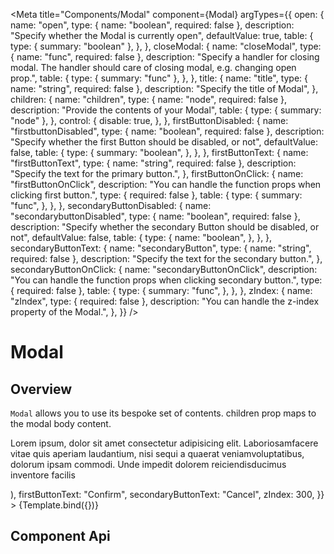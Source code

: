 
<Meta
  title="Components/Modal"
  component={Modal}
  argTypes={{
    open: {
      name: "open",
      type: { name: "boolean", required: false },
      description: "Specify whether the Modal is currently open",
      defaultValue: true,
      table: {
        type: { summary: "boolean" },
      },
    },
    closeModal: {
      name: "closeModal",
      type: { name: "func", required: false },
      description:
        "Specify a handler for closing modal. The handler should care of closing modal, e.g. changing open prop.",
      table: {
        type: { summary: "func" },
      },
    },
    title: {
      name: "title",
      type: { name: "string", required: false },
      description: "Specify the title of Modal",
    },
    children: {
      name: "children",
      type: { name: "node", required: false },
      description: "Provide the contents of your Modal",
      table: {
        type: { summary: "node" },
      },
      control: {
        disable: true,
      },
    },
    firstButtonDisabled: {
      name: "firstbuttonDisabled",
      type: { name: "boolean", required: false },
      description:
        "Specify whether the first Button should be disabled, or not",
      defaultValue: false,
      table: {
        type: {
          summary: "boolean",
        },
      },
    },
    firstButtonText: {
      name: "firstButtonText",
      type: { name: "string", required: false },
      description: "Specify the text for the primary button.",
    },
    firstButtonOnClick: {
      name: "firstButtonOnClick",
      description:
        "You can handle the function props when clicking first button.",
      type: { required: false },
      table: {
        type: {
          summary: "func",
        },
      },
    },
    secondaryButtonDisabled: {
      name: "secondarybuttonDisabled",
      type: { name: "boolean", required: false },
      description:
        "Specify whether the secondary Button should be disabled, or not",
      defaultValue: false,
      table: {
        type: {
          name: "boolean",
        },
      },
    },
    secondaryButtonText: {
      name: "secondaryButton",
      type: { name: "string", required: false },
      description: "Specify the text for the secondary button.",
    },
    secondaryButtonOnClick: {
      name: "secondaryButtonOnClick",
      description:
        "You can handle the function props when clicking secondary button.",
      type: { required: false },
      table: {
        type: {
          summary: "func",
        },
      },
    },
    zIndex: {
      name: "zIndex",
      type: { required: false },
      description: "You can handle the z-index property of the Modal.",
    },
  }}
/>

# Modal

## Overview

`Modal` allows you to use its bespoke set of contents. children prop maps to the modal body content.


<Canvas>
  <Story
    name="Default"
    args={{
      title: "Modal title is here",
      children: (
        <p>
          Lorem ipsum, dolor sit amet consectetur adipisicing elit.
          Laboriosamfacere vitae quis aperiam laudantium, nisi sequi a quaerat
          veniamvoluptatibus, dolorum ipsam commodi. Unde impedit dolorem
          reiciendisducimus inventore facilis
        </p>
      ),
      firstButtonText: "Confirm",
      secondaryButtonText: "Cancel",
      zIndex: 300,
    }}
  >
    {Template.bind({})}
  </Story>
</Canvas>

<Story id="components-button--primary" />

## Component Api

<ArgsTable story="Default" />
